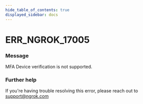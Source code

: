```yaml
---
hide_table_of_contents: true
displayed_sidebar: docs
---
```



# ERR_NGROK_17005

### Message
MFA Device verification is not supported.

<ErrorDetails error='err_ngrok_17005' />


### Further help
If you're having trouble resolving this error, please reach out to [support@ngrok.com](mailto:support@ngrok.com?subject=Help%20with%20ERR_NGROK_17005)

